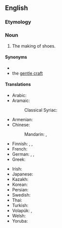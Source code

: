 ==English==
{{wikipedia}}

===Etymology===
{{affix|en|shoe|making}}

===Noun===
{{en-noun|-}}

# The making of shoes.

====Synonyms====
* {{l|en|cordwainery}}
* the [[gentle craft]]

====Translations====
{{trans-top|shoemaking}}
* Arabic: {{t|ar|سِكَافَة|f}}
* Aramaic:
*: Classical Syriac: {{t|syc|ܐܫܟܦܘܬܐ|f|tr=ʾeškāp̄ūṯā}}
* Armenian: {{t+|hy|կոշկակարություն}}
* Chinese:
*: Mandarin: {{t|cmn|製鞋}}, {{t|cmn|制鞋|tr=zhìxié}}
* Finnish: {{t|fi|kengänvalmistus}}, {{t|fi|kengänteko}}, {{t+|fi|suutarointi}}
* French: {{t+|fr|cordonnerie|f}}
* German: {{t|de|Schuhherstellung|f}}, {{t|de|Schuhmacherei|f}}, {{t|de|Schusterei|f}}
* Greek: {{t-needed|el}}
{{trans-mid}}
* Irish: {{t|ga|gréasaíocht|f}}
* Japanese: {{t+|ja|製靴|tr=せいか, seika}}
* Kazakh: {{t-needed|kk}}
* Korean: {{t+|ko|제화(製靴)}}
* Persian: {{t-needed|fa}}
* Swedish: {{t+|sv|skomakeri|n}}
* Thai: {{t-needed|th}}
* Turkish: {{t-needed|tr}}
* Volapük: {{t|vo|jukimek}}, {{t|vo|jukimekam}}
* Welsh: {{t|cy|cryddiaeth|f}}
* Yoruba: {{t-needed|yo}}
{{trans-bottom}}
